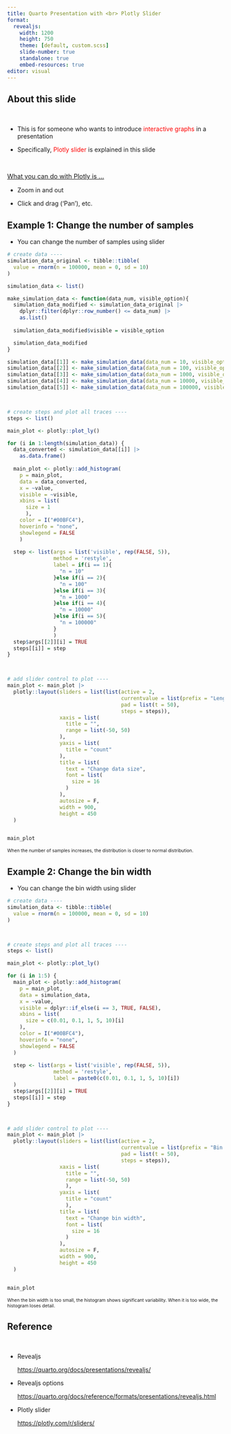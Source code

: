 ```yaml
---
title: Quarto Presentation with <br> Plotly Slider
format:
  revealjs:
    width: 1200
    height: 750
    theme: [default, custom.scss]
    slide-number: true
    standalone: true
    embed-resources: true
editor: visual
---
```


## About this slide

<br>

-   This is for someone who wants to introduce [interactive graphs]{style="color:red;"} in a presentation

-   Specifically, [Plotly slider]{style="color:red;"} is explained in this slide

<br>

[What you can do with Plotly is ...]{style="text-decoration: underline;font-size: 1.05em;"}

-   Zoom in and out

-   Click and drag ('Pan'), etc.

## Example 1: Change the number of samples

-   You can change the number of samples using slider

```r
# create data ----
simulation_data_original <- tibble::tibble(
  value = rnorm(n = 100000, mean = 0, sd = 10)
) 

simulation_data <- list()

make_simulation_data <- function(data_num, visible_option){
  simulation_data_modified <- simulation_data_original |> 
    dplyr::filter(dplyr::row_number() <= data_num) |> 
    as.list() 
  
  simulation_data_modified$visible = visible_option

  simulation_data_modified
}

simulation_data[[1]] <- make_simulation_data(data_num = 10, visible_option = FALSE)
simulation_data[[2]] <- make_simulation_data(data_num = 100, visible_option = FALSE)
simulation_data[[3]] <- make_simulation_data(data_num = 1000, visible_option = TRUE)
simulation_data[[4]] <- make_simulation_data(data_num = 10000, visible_option = FALSE)
simulation_data[[5]] <- make_simulation_data(data_num = 100000, visible_option = FALSE)



# create steps and plot all traces ----
steps <- list()

main_plot <- plotly::plot_ly() 

for (i in 1:length(simulation_data)) {
  data_converted <- simulation_data[[i]] |> 
    as.data.frame() 
  
  main_plot <- plotly::add_histogram(
    p = main_plot,
    data = data_converted,
    x = ~value,
    visible = ~visible,
    xbins = list(
      size = 1
      ),
    color = I("#00BFC4"),
    hoverinfo = "none",
    showlegend = FALSE
    )
  
  step <- list(args = list('visible', rep(FALSE, 5)),
               method = 'restyle',
               label = if(i == 1){
                 "n = 10"
               }else if(i == 2){
                 "n = 100"
               }else if(i == 3){
                 "n = 1000"
               }else if(i == 4){
                 "n = 10000"
               }else if(i == 5){
                 "n = 100000"
               }
               )
  step$args[[2]][i] = TRUE  
  steps[[i]] = step 
}  



# add slider control to plot ----
main_plot <- main_plot |> 
  plotly::layout(sliders = list(list(active = 2,
                                     currentvalue = list(prefix = "Length: "),
                                     pad = list(t = 50),
                                     steps = steps)),
                 xaxis = list(
                   title = "",
                   range = list(-50, 50)
                 ),
                 yaxis = list(
                   title = "count"
                 ), 
                 title = list(
                   text = "Change data size",
                   font = list(
                     size = 16
                   )
                 ),
                 autosize = F,
                 width = 900,
                 height = 450
  )


main_plot
```

[When the number of samples increases, the distribution is closer to normal distribution.]{style="font-size: 0.75em;"}

## Example 2: Change the bin width

-   You can change the bin width using slider

```r
# create data ----
simulation_data <- tibble::tibble(
  value = rnorm(n = 100000, mean = 0, sd = 10)
) 



# create steps and plot all traces ----
steps <- list()

main_plot <- plotly::plot_ly() 

for (i in 1:5) {
  main_plot <- plotly::add_histogram(
    p = main_plot,
    data = simulation_data,
    x = ~value,
    visible = dplyr::if_else(i == 3, TRUE, FALSE),
    xbins = list(
      size = c(0.01, 0.1, 1, 5, 10)[i]
    ),
    color = I("#00BFC4"),
    hoverinfo = "none",
    showlegend = FALSE
  )
  
  step <- list(args = list('visible', rep(FALSE, 5)),
               method = 'restyle',
               label = paste0(c(0.01, 0.1, 1, 5, 10)[i])
  )
  step$args[[2]][i] = TRUE  
  steps[[i]] = step 
}  



# add slider control to plot ----
main_plot <- main_plot |> 
  plotly::layout(sliders = list(list(active = 2,
                                     currentvalue = list(prefix = "Bin width: "),
                                     pad = list(t = 50),
                                     steps = steps)),
                 xaxis = list(
                   title = "",
                   range = list(-50, 50)
                   ),
                 yaxis = list(
                   title = "count"
                   ),
                 title = list(
                   text = "Change bin width",
                   font = list(
                     size = 16
                   )
                 ),
                 autosize = F,
                 width = 900,
                 height = 450
  )


main_plot
```

[When the bin width is too small, the histogram shows significant variability. When it is too wide, the histogram loses detail.]{style="font-size: 0.75em;"}

## Reference

<br>

-   Revealjs

    <https://quarto.org/docs/presentations/revealjs/>

-   Revealjs options

    <https://quarto.org/docs/reference/formats/presentations/revealjs.html>

-   Plotly slider

    <https://plotly.com/r/sliders/>
